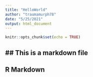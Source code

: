 ```yaml
---
title: "HelloWorld"
author: "traumamurph78"
date: "5/25/2021"
output: html_document
---
```


```r
knitr::opts_chunk$set(echo = TRUE)
```
## ## This is a markdown file
## R Markdown

